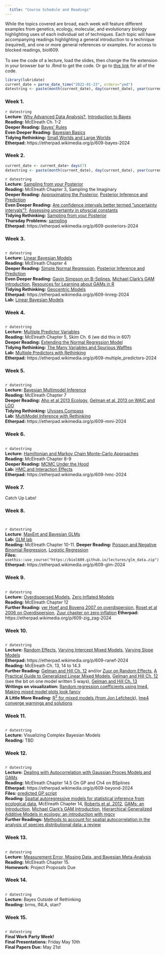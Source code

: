 ```yaml
---  
  title: "Course Schedule and Readings"  
---  
```

  While the topics covered are broad, each week will feature different examples from genetics, ecology, molecular, and evolutionary biology highlighting uses of each individual set of techniques. Each topic will have accompanying readings highlighting a general introduction to a technique (required), and one or more general references or examples. For access to blocked readings, biol609.   
\
To see the code of a lecture, load the slides, then change the file extension in your browser bar to .Rmd to get the code. Or go to [this link](https://github.com/biol609/biol609.github.io/tree/master/lectures) for all of the code.

```r
library(lubridate)
current_date = parse_date_time("2022-01-23", orders="ymd")
datestring <- paste(month(current_date), day(current_date), year(current_date), sep="/")
```    

### Week 1.
`r datestring`   
__Lecture__: [Why Advanced Data Analysis?](lectures/01_intro.html),  [Introduction to Bayes](lectures/02_Bayesian_Intro.html)   
__Reading:__ McElreath Ch. 1-2  
__Deeper Reading:__ [Bayes' Rules](https://www.bayesrulesbook.com/chapter-2)   
__Even Deeper Reading:__ [Bayesian Basics](https://m-clark.github.io/bayesian-basics/)  
__Tidying Rethinking:__ [Small Worlds and Large Worlds](https://bookdown.org/content/4857/small-worlds-and-large-worlds.html)  
__Etherpad:__ https://etherpad.wikimedia.org/p/609-bayes-2024  


### Week 2.
```r
current_date <- current_date+ days(7)
datestring <- paste(month(current_date), day(current_date), year(current_date), sep="/")
```
`r datestring`  
__Lecture:__ [Sampling from your Posterior](./lectures/03_posterior_sampling.html)     
__Reading:__ McElreath Chapter 3, Sampling the Imaginary   
__Deeper Reading:__ [Approximating the Posterior](https://www.bayesrulesbook.com/chapter-6), [Posterior Inference and Prediction](https://www.bayesrulesbook.com/chapter-8)    
__Even Deeper Reading:__ [Are confidence intervals better termed ”uncertainty intervals”?
](http://www.stat.columbia.edu/~gelman/research/published/uncertainty_intervals.pdf), [Assessing uncertainty in physcial constants](https://www.cmu.edu/epp/people/faculty/research/Fischoff-Henrion-Assessing%20uncertainty%20in%20physical%20constants.pdf)  
__Tidying Rethinking:__ [Sampling from your Posterior](https://bookdown.org/content/4857/sampling-the-imaginary.html)   
__Thursday Problems:__ [sampling](lab/sampling.html)  
__Etherpad:__ https://etherpad.wikimedia.org/p/609-posteriors-2024    


### Week 3.
```r
```
`r datestring`  
__Lecture:__  [Linear Bayesian Models](./lectures/linear_models.html)   
__Reading:__ McElreath Chapter 4  
__Deeper Reading:__ [Simple Normal Regression](https://www.bayesrulesbook.com/chapter-9), [Posterior Inference and Prediction](https://www.bayesrulesbook.com/chapter-8)   
__Even Deeper Reading:__ [Gavin Simpson on B-Splines](https://fromthebottomoftheheap.net/2020/06/03/extrapolating-with-gams/), [Michael Clark's GAM Introduction](https://m-clark.github.io/generalized-additive-models/), [Resources for Learning about GAMs in R](https://github.com/noamross/gam-resources)     
__Tidying Rethinking:__ [Geocentric Models](https://bookdown.org/content/4857/geocentric-models.html)  
__Etherpad:__ https://etherpad.wikimedia.org/p/609-linreg-2024    
__Lab:__ [Linear Bayesian Models](lab/linear.html)  

### Week 4.
```r
```
`r datestring`   
__Lecture:__ [Multiple Predictor Variables](./lectures/multiple_predictors.html)   
__Reading:__ McElreath Chapter 5, Skim Ch. 6 (we did this in 607)  
__Deeper Reading:__ [Extending the Normal Regression Model](https://www.bayesrulesbook.com/chapter-11)   
__Tidying Rethinking:__ [The Many Variables and Spurious Waffles](https://bookdown.org/content/4857/the-many-variables-the-spurious-waffles.html)   
__Lab:__ [Multiple Predictors with Rethinking](lab/multiple_predictors.html)  
__Etherpad:__ https://etherpad.wikimedia.org/p/609-multiple_predictors-2024    


### Week 5.
```r
```
`r datestring`   
__Lecture:__ [Bayesian Multimodel Inference](./lectures/mmi.html)   
__Reading:__ McElreath Chapter 7  
__Deeper Reading:__ [Aho et al 2013 Ecology](http://izt.ciens.ucv.ve/ecologia/Archivos/ECO_POB%202014/ECOPO2_2014/Aho%20et%20al%202014.pdf), [Gelman et al. 2013 on WAIC and LOO](http://link.springer.com/article/10.1007/s11222-013-9416-2)  
__Tidying Rethinking:__ [Ulysses Compass](https://bookdown.org/content/4857/ulysses-compass.html)   
__Lab:__ [MultiModel Inference with Rethinking](lab/mmi.html)  
__Etherpad:__ https://etherpad.wikimedia.org/p/609-mmi-2024    


### Week 6.
```r
```
`r datestring`   
__Lecture:__ [Hamiltonian and Markov Chain Monte-Carlo Approaches](./lectures/mcmc_and_hmc.html)   
__Reading:__ McElreath Chapter 8-9  
__Deeper Reading:__ [MCMC Under the Hood](https://www.bayesrulesbook.com/chapter-7)   
__Lab:__ [HMC and Interaction Effects](lab/mcmc_interaction.html)  
__Etherpad:__ https://etherpad.wikimedia.org/p/609-hmc-2024    

### Week 7.
Catch Up Labs!
  
### Week 8.
```r
```
```r
```
`r datestring`   
__Lecture__: [MaxEnt and Bayesian GLMs](lectures/maxent_glm.html)  
__Lab:__ [GLM lab](lectures/11_bayesian_glm_lab.html)   
__Reading:__ McElreath Chapter 10-11. 
__Deeper Reading:__ [Poisson and Negative Binomial Regression](https://www.bayesrulesbook.com/chapter-12), [Logistic Regression](https://www.bayesrulesbook.com/chapter-13)  
__Files:__  `usethis::use_course("https://biol609.github.io/lectures/glm_data.zip")`  
__Etherpad:__ https://etherpad.wikimedia.org/p/609-glm-2024    


### Week 9.
```r
```
`r datestring`   
__Lecture:__ [Overdispersed Models](./lectures/overdisp.html), [Zero Inflated Models](./lectures/13_zinfl.html)   
__Reading:__ McElreath Chapter 12     
__Further Reading:__ [ver Hoef and Boveng 2007 on overdispersion](http://byrneslab.net/classes/biol609/Ver_Hoef_and_Boveng_qp_neg binomial.pdf), [Roset et al 2006 on Overdispersion](http://byrneslab.net/classes/biol609/Rose_et_al_2006_zero_inflation.pdf), [Zuur chapter on zero inflation](http://byrneslab.net/classes/biol609/zuur_zero_inflation.pdf)
__Etherpad:__ https://etherpad.wikimedia.org/p/609-zig_zag-2024    


### Week 10.
```r
```
`r datestring`   
__Lecture:__ [Random Effects](./lectures/07_random_effects.html), [Varying Intercept Mixed Models](./lectures/22_varying_intercept.html),  [Varying Slope Models](./lectures/23a_varslope.html)  
__Etherpad:__ https://etherpad.wikimedia.org/p/609-ranef-2024  
__Reading:__ McElreath Ch. 13, 14 to 14.3  
__Further Reading:__ [Gelman and Hill Ch. 12](http://byrneslab.net/classes/biol609/gelman_hill_ch_12.pdf) and/or [Zuur on Random Effects](http://byrneslab.net/classes/biol609/Zuur_ch_5.pdf), [A Practical Guide to Generalized Linear Mixed Models](https://www.cell.com/trends/ecology-evolution/fulltext/S0169-5347(09)00019-6), [Gelman and Hill Ch. 12](http://byrneslab.net/classes/biol609/gelman_hill_ch_12.pdf) (see the bit on one model written 5 ways), [Gelman and Hill Ch. 13](http://byrneslab.net/classes/biol609/gelman_hill_ch_13.pdf)      
__Writings on visualization:__ <a href="http://anythingbutrbitrary.blogspot.com/2012/06/random-regression-coefficients-using.html">Random regression coefficients using lme4</a>, <a href="http://stackoverflow.com/questions/13847936/in-r-plotting-random-effects-from-lmer-lme4-package-using-qqmath-or-dotplot">Making mixed model plots look fancy</a>  
__A Little More Reading:__ <a href="http://jonlefcheck.net/2013/03/13/r2-for-linear-mixed-effects-models/">R<sup>2</sup> for mixed models (from Jon Lefcheck)</a>, [lme4 converge warnings and solutions](https://rstudio-pubs-static.s3.amazonaws.com/33653_57fc7b8e5d484c909b615d8633c01d51.html)  

  
### Week 11.
```r
```
`r datestring`   
__Lecture:__  Visualizing Complex Bayesian Models    
__Reading:__ TBD

  
### Week 12. 
```r
```
`r datestring`   
__Lecture:__ [Dealing with Autocorrelation with Gaussian Proces Models and GAMs](./lectures/autocorr.html)     
__Reading:__ McElreath Chapter 14.5 On GP and Ch4 on BSplines   
__Etherpad:__ https://etherpad.wikimedia.org/p/609-beyond-2024   
__Files:__ [predicted GP script](./lectures/data/gp/predict_gpl2.R)  
__Reading:__ [Spatial autoregressive models for statistical inference from ecological data](./Readings/verHoef_spatial_autocorrelation.pdf), McElreath Chapter 14, [Roberts et al. 2012](http://byrneslab.net/classes/biol609/Roberts_et_al_2012_gaussian_process.pdf), [GAMs: an Introduction](http://environmentalcomputing.net/intro-to-gams/), [Michael Clark's GAM Introduction](https://m-clark.github.io/generalized-additive-models/), [Hierarchical Generalized Additive Models in ecology: an introduction with mgcv](./Readings/Pedersen-2024-Hierarchical Generalized Additive Models in ecology.pdf)  
__Further Readings:__ [Methods to account for spatial autocorrelation in the analysis of species distributional data: a review](./Readings/DormannEcography30_57164.pdf)

  
### Week 13.  
```r
```
`r datestring`   
__Lecture:__ [Measurement Error, Missing Data, and Bayesian Meta-Analysis ](lectures/missing_data_and_metaanalysis.html)    
__Reading:__ McElreath Chapter 15.  
__Homework:__ Project Proposals Due  

### Week 14.  
```r
```
`r datestring`   
__Lecture:__ Bayes Outside of Rethinking  
__Reading:__ brms, INLA, stan?

### Week 15.
```r
```
`r datestring`   
__**Final Work Party Week!**__  
__Final Presentations:__  Friday May 10th  
__Final Papers Due:__ May 21st  
